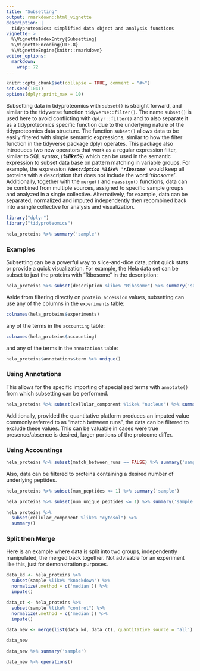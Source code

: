 ```yaml
---
title: "Subsetting"
output: rmarkdown::html_vignette
description: |
  tidyproteomics: simplified data object and analysis functions
vignette: >
  %\VignetteIndexEntry{Subsetting}
  %\VignetteEncoding{UTF-8}
  %\VignetteEngine{knitr::rmarkdown}
editor_options: 
  markdown: 
    wrap: 72
---
```


```r
knitr::opts_chunk$set(collapse = TRUE, comment = "#>")
set.seed(1041)
options(dplyr.print_max = 10)
```

Subsetting data in tidyproteomics with `subset()` is straight forward,
and similar to the tidyverse function `tidyverse::filter()`. The name
`subset()` is used here to avoid conflicting with `dplyr::filter()` and
to also separate it as a tidyproteomics specific function due to the
underlying nature of the tidyproteomics data structure. The function
`subset()` allows data to be easily filtered with simple semantic
expressions, similar to how the filter function in the tidyverse package
dplyr operates. This package also introduces two new operators that work
as a regular expression filter, similar to SQL syntax, (***%like%***) which can be used in the semantic expression to subset
data base on pattern matching in variable groups. For example, the
expression ***`!description %like% 'ribosome'`*** would keep all
proteins with a description that does not include the word *'ribosome'*.
Additionally, together with the `merge()` and `reassign()` functions,
data can be combined from multiple sources, assigned to specific sample
groups and analyzed in a single collective. Alternatively, for example,
data can be separated, normalized and imputed independently then
recombined back into a single collective for analysis and visualization.

```r
library("dplyr")
library("tidyproteomics")

hela_proteins %>% summary('sample')
```

### Examples
Subsetting can be a powerful way to slice-and-dice data, print quick
stats or provide a quick visualization. For example, the Hela data set
can be subset to just the proteins with "Ribosome" in the description:

```r
hela_proteins %>% subset(description %like% "Ribosome") %>% summary('sample')
```

Aside from filtering directly on `protein_accession` values, subsetting
can use any of the columns in the `experiments` table:

```r
colnames(hela_proteins$experiments)
```

any of the terms in the `accounting` table:

```r
colnames(hela_proteins$accounting)
```

and any of the terms in the `annotations` table:

```r
hela_proteins$annotations$term %>% unique()
```

### Using Annotations
This allows for the specific importing of specialized terms with
`annotate()` from which subsetting can be performed.

```r
hela_proteins %>% subset(cellular_component %like% "nucleus") %>% summary('sample')
```

Additionally, provided the quantitative platform produces an imputed
value commonly referred to as "match between runs", the data can be
filtered to exclude these values. This can be valuable in cases were
true presence/absence is desired, larger portions of the proteome
differ.

### Using Accountings
```r
hela_proteins %>% subset(match_between_runs == FALSE) %>% summary('sample')
```

Also, data can be filtered to proteins containing a desired number of
underlying peptides.

```r
hela_proteins %>% subset(mum_peptides <= 1) %>% summary('sample')
```

```r
hela_proteins %>% subset(num_unique_peptides <= 1) %>% summary('sample')
```

```r
hela_proteins %>% 
  subset(cellular_component %like% "cytosol") %>% 
  summary() 
```

### Split then Merge
Here is an example where data is split into two groups, independently
manipulated, the merged back together. Not advisable for an experiment
like this, just for demonstration purposes.

```r
data_kd <- hela_proteins %>% 
  subset(sample %like% "knockdown") %>% 
  normalize(.method = c('median')) %>%
  impute()

data_ct <- hela_proteins %>% 
  subset(sample %like% "control") %>% 
  normalize(.method = c('median')) %>%
  impute()

data_new <- merge(list(data_kd, data_ct), quantitative_source = 'all')
```

```r
data_new
```

```r
data_new %>% summary('sample')
```

```r
data_new %>% operations()
```
